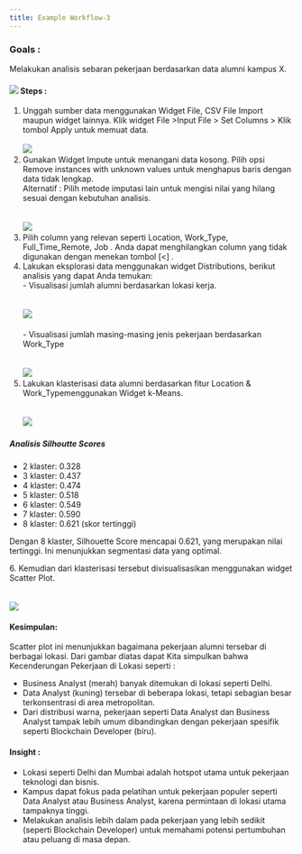 ```yaml
---
title: Example Workflow-3
---
```


### Goals : 

Melakukan analisis sebaran pekerjaan berdasarkan data alumni  kampus X. 

#### &#x20;![](/img/Workflow/Workflow-3/EX3-1.png)  Steps : 

1. Unggah sumber data menggunakan Widget File, CSV File Import maupun widget lainnya. Klik widget File >Input File > Set Columns > Klik tombol Apply untuk memuat data.\
   \
   ![](</img/Workflow/Workflow-3/EX3 - 2.png>)
2. Gunakan Widget Impute untuk menangani data kosong. Pilih opsi Remove instances with unknown values untuk menghapus baris dengan data tidak lengkap.  \
   Alternatif : Pilih metode imputasi lain untuk mengisi nilai yang hilang sesuai dengan kebutuhan analisis. \
   \
   \
   ![](/img/Workflow/Workflow-3/EX3-3.png)
3. Pilih column yang relevan seperti Location, Work\_Type, Full\_Time\_Remote, Job .  Anda dapat menghilangkan column yang tidak digunakan dengan menekan tombol \[\<] . 
4. Lakukan eksplorasi data menggunakan widget Distributions, berikut analisis yang dapat Anda temukan: \
   \- Visualisasi jumlah alumni berdasarkan lokasi kerja. \
   \
   \
   ![](</img/Workflow/Workflow-3/EX3 - 5.png>)\
   \
   \- Visualisasi jumlah masing-masing jenis pekerjaan berdasarkan Work\_Type\
   \
   \
   ![](</img/Workflow/Workflow-3/EX3 - 6.png>)
5. Lakukan klasterisasi data alumni berdasarkan fitur Location & Work\_Typemenggunakan Widget k-Means. \
   \
   \
   ![](</img/Workflow/Workflow-3/EX3 - 7.png>)

##### Analisis Silhoutte Scores

* 2 klaster: 0.328
* 3 klaster: 0.437
* 4 klaster: 0.474
* 5 klaster: 0.518
* 6 klaster: 0.549
* 7 klaster: 0.590
* 8 klaster: 0.621 (skor tertinggi)

Dengan 8 klaster, Silhouette Score mencapai 0.621, yang merupakan nilai tertinggi. Ini menunjukkan  segmentasi data yang optimal.

6\. Kemudian dari klasterisasi tersebut divisualisasikan menggunakan widget Scatter Plot.\
\
\
![](/img/Workflow/Workflow-3/EX3-8.png)

#### Kesimpulan:


Scatter plot ini menunjukkan bagaimana pekerjaan alumni tersebar di berbagai lokasi. Dari gambar diatas dapat Kita simpulkan bahwa Kecenderungan Pekerjaan di Lokasi seperti : 

*  Business Analyst (merah) banyak ditemukan di lokasi seperti Delhi.
* Data Analyst (kuning) tersebar di beberapa lokasi, tetapi sebagian besar terkonsentrasi di area metropolitan.
* Dari distribusi warna, pekerjaan seperti Data Analyst dan Business Analyst tampak lebih umum dibandingkan dengan pekerjaan spesifik seperti Blockchain Developer (biru). 

#### Insight :

* Lokasi seperti Delhi dan Mumbai adalah hotspot utama untuk pekerjaan teknologi dan bisnis.
* Kampus dapat fokus pada pelatihan untuk pekerjaan populer seperti Data Analyst atau Business Analyst, karena permintaan di lokasi utama tampaknya tinggi.
* Melakukan analisis lebih dalam pada pekerjaan yang lebih sedikit (seperti Blockchain Developer) untuk memahami potensi pertumbuhan atau peluang di masa depan.
